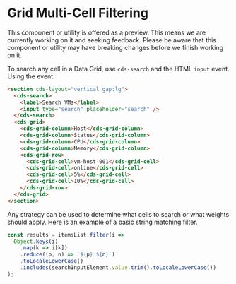 
<Meta title="Data Grid (Preview)/Multi Cell Filtering" />

# Grid Multi-Cell Filtering

<cds-alert-group status="warning" cds-layout="m-b:lg">
  <cds-alert>
    This component or utility is offered as a preview. This means we are currently working on it and seeking feedback.
    Please be aware that this component or utility may have breaking changes before we finish working on it.
  </cds-alert>
</cds-alert-group>

To search any cell in a Data Grid, use `cds-search` and the HTML `input` event.
Using the event.

<Story id="stories-grid--multi-cell-filtering" />

```html
<section cds-layout="vertical gap:lg">
  <cds-search>
    <label>Search VMs</label>
    <input type="search" placeholder="search" />
  </cds-search>
  <cds-grid>
    <cds-grid-column>Host</cds-grid-column>
    <cds-grid-column>Status</cds-grid-column>
    <cds-grid-column>CPU</cds-grid-column>
    <cds-grid-column>Memory</cds-grid-column>
    <cds-grid-row>
      <cds-grid-cell>vm-host-001</cds-grid-cell>
      <cds-grid-cell>online</cds-grid-cell>
      <cds-grid-cell>5%</cds-grid-cell>
      <cds-grid-cell>10%</cds-grid-cell>
    </cds-grid-row>
  </cds-grid>
</section>
```

Any strategy can be used to determine what cells to search or what weights
should apply. Here is an example of a basic string matching filter.

```javascript
const results = itemsList.filter(i =>
  Object.keys(i)
    .map(k => i[k])
    .reduce((p, n) => `${p} ${n}`)
    .toLocaleLowerCase()
    .includes(searchInputElement.value.trim().toLocaleLowerCase())
);
```
